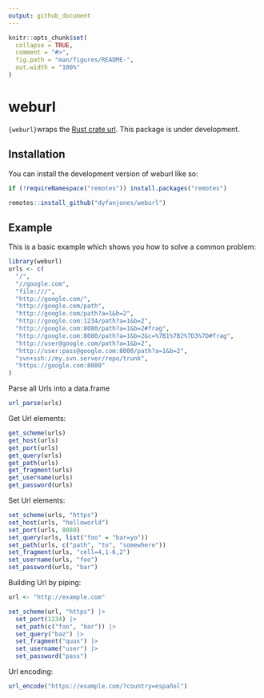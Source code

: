 ```yaml
---
output: github_document
---
```


<!-- README.md is generated from README.Rmd. Please edit that file -->

```r
knitr::opts_chunk$set(
  collapse = TRUE,
  comment = "#>",
  fig.path = "man/figures/README-",
  out.width = "100%"
)
```

# weburl

<!-- badges: start -->
<!-- badges: end -->

`{weburl}`wraps the [Rust crate url](https://crates.io/crates/url). This package is under development.

## Installation

You can install the development version of weburl like so:

``` r
if (!requireNamespace("remotes")) install.packages("remotes")

remotes::install_github("dyfanjones/weburl")
```

## Example

This is a basic example which shows you how to solve a common problem:

```r
library(weburl)
urls <- c(
  "/",
  "//google.com",
  "file:///",
  "http://google.com/",
  "http://google.com/path",
  "http://google.com/path?a=1&b=2",
  "http://google.com:1234/path?a=1&b=2",
  "http://google.com:8080/path?a=1&b=2#frag",
  "http://google.com:8080/path?a=1&b=2&c=%7B1%7B2%7D3%7D#frag",
  "http://user@google.com/path?a=1&b=2",
  "http://user:pass@google.com:8000/path?a=1&b=2",
  "svn+ssh://my.svn.server/repo/trunk",
  "https://google.com:8080"
)

```

Parse all Urls into a data.frame

```r
url_parse(urls)
```

Get Url elements:
```r
get_scheme(urls)
get_host(urls)
get_port(urls)
get_query(urls)
get_path(urls)
get_fragment(urls)
get_username(urls)
get_password(urls)
```

Set Url elements:
```r
set_scheme(urls, "https")
set_host(urls, "helloworld")
set_port(urls, 8080)
set_query(urls, list("foo" = "bar=yo"))
set_path(urls, c("path", "to", "somewhere"))
set_fragment(urls, "cell=4,1-6,2")
set_username(urls, "foo")
set_password(urls, "bar")
```

Building Url by piping:
```r
url <- "http://example.com"

set_scheme(url, "https") |>
  set_port(1234) |>
  set_path(c("foo", "bar")) |>
  set_query("baz") |>
  set_fragment("quux") |>
  set_username("user") |>
  set_password("pass")
```

Url encoding:
```r
url_encode("https://example.com/?country=español")
```


